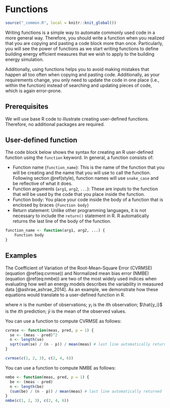 # Functions

```r
source("_common.R", local = knitr::knit_global())
```

Writing functions is a simple way to automate commonly used code in a more
general way. Therefore, you should write a function when you realized that you
are copying and pasting a code block more than once. Particularly, you will see
the power of functions as we start writing functions to define building energy
efficient measures that we wish to apply to the building energy simulation.

Additionally, using functions helps you to avoid making mistakes that happen all
too often when copying and pasting code. Additionally, as your requirements
change, you only need to update the code in one place (i.e., within the
function) instead of searching and updating pieces of code, which is again
error-prone.

## Prerequisites

We will use base R code to illustrate creating user-defined functions.
Therefore, no additional packages are required.

## User-defined function

The code block below shows the syntax for creating an R user-defined function
using the `function` keyword. In general, a function consists of:

-   Function name (`function_name`): This is the name of the function that you
    will be creating and the name that you will use to call the function.
    Following section \@ref(style), function names will use `snake_case` and be
    reflective of what it does.
-   Function arguments (`arg1`, `arg2`, `...`): These are inputs to the function
    that will be used by the code that you place inside the function.
-   Function body: You place your code inside the body of a function that is
    enclosed by braces `{Function body}`
-   Return statement: Unlike other programming languages, it is not necessary to
    include the `return()` statement in R. R automatically returns the last line
    of the body of the function.

```r
function_name <- function(arg1, arg2, ...) {
    Function body
}
```

## Examples

The Coefficient of Variation of the Root-Mean-Square Error (CVRMSE) (equation
\@ref(eq:cvrmse)) and Normalized mean bias error (NMBE) (equation
\@ref(eq:nmbe)) are two of the most widely used indices when evaluating how well
an energy models describes the variability in measured data
[@ashrae_ashrae_2014]. As an example, we demonstrate how these equations would
translate to a user-defined function in R.

```{=tex}
\begin{equation} 
  \sqrt{\frac{\sum_{i=1}^{n} \left(y_i - \hat{y}_i\right)}{(n-p)}} \Big/ \bar{y}
  (\#eq:cvrmse)
\end{equation}
```
```{=tex}
\begin{equation} 
  \frac{\sum_{i=1}^{n} \left(y_i - \hat{y}_i\right)}{(n-p)\times\bar{y}}
  (\#eq:nmbe)
\end{equation}
```
where $n$ is the number of observations; $y_i$ is the $i$th observation;
$\hat{y_i}$ is the $i$th prediction; $\bar{y}$ is the mean of the observed
values.

You can use a function to compute CVRMSE as follows:

```r
cvrmse <- function(meas, pred, p = 1) {
  se <- (meas - pred)^2
  n <- length(se)
  sqrt(sum(se) / (n - p)) / mean(meas) # last line automatically returned
}

cvrmse(c(1, 2, 3), c(2, 4, 6))
```

You can use a function to compute NMBE as follows:

```r
nmbe <- function(meas, pred, p = 1) {
  be <- (meas - pred)
  n <- length(be)
  (sum(be) / (n - p)) / mean(meas) # last line automatically returned
}
nmbe(c(1, 2, 3), c(2, 4, 6))
```
